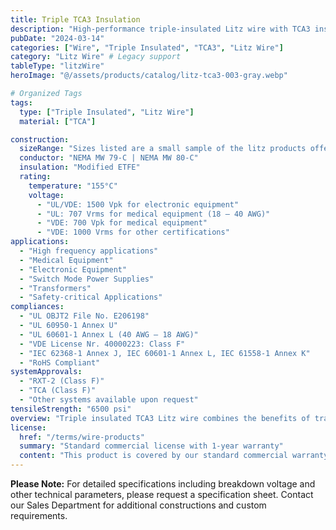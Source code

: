 ```yaml
---
title: Triple TCA3 Insulation
description: "High-performance triple-insulated Litz wire with TCA3 insulation, engineered for high-frequency applications requiring superior insulation properties."
pubDate: "2024-03-14"
categories: ["Wire", "Triple Insulated", "TCA3", "Litz Wire"]
category: "Litz Wire" # Legacy support
tableType: "litzWire"
heroImage: "@/assets/products/catalog/litz-tca3-003-gray.webp"

# Organized Tags
tags:
  type: ["Triple Insulated", "Litz Wire"]
  material: ["TCA"]

construction:
  sizeRange: "Sizes listed are a small sample of the litz products offered. Contact the Sales Department."
  conductor: "NEMA MW 79-C | NEMA MW 80-C"
  insulation: "Modified ETFE"
  rating:
    temperature: "155°C"
    voltage: 
      - "UL/VDE: 1500 Vpk for electronic equipment"
      - "UL: 707 Vrms for medical equipment (18 – 40 AWG)"
      - "VDE: 700 Vpk for medical equipment"
      - "VDE: 1000 Vrms for other certifications"
applications:
  - "High frequency applications"
  - "Medical Equipment"
  - "Electronic Equipment"
  - "Switch Mode Power Supplies"
  - "Transformers"
  - "Safety-critical Applications"
compliances:
  - "UL OBJT2 File No. E206198"
  - "UL 60950-1 Annex U"
  - "UL 60601-1 Annex L (40 AWG – 18 AWG)"
  - "VDE License Nr. 40000223: Class F"
  - "IEC 62368-1 Annex J, IEC 60601-1 Annex L, IEC 61558-1 Annex K"
  - "RoHS Compliant"
systemApprovals:
  - "RXT-2 (Class F)"
  - "TCA (Class F)"
  - "Other systems available upon request"
tensileStrength: "6500 psi"
overview: "Triple insulated TCA3 Litz wire combines the benefits of traditional Litz wire construction with enhanced modified ETFE insulation properties, making it ideal for high-frequency applications requiring reinforced insulation. The TCA3 construction provides excellent chemical resistance, high temperature performance, and superior electrical properties."
license:
  href: "/terms/wire-products"
  summary: "Standard commercial license with 1-year warranty"
  content: "This product is covered by our standard commercial warranty for a period of one year from the date of purchase. The warranty covers manufacturing defects and material failures under normal use conditions. Custom modifications or applications outside the specified parameters may void the warranty."
---
```



<TripleInsulatedLitzTable client:load />

**Please Note:** For detailed specifications including breakdown voltage and other technical parameters, please request a specification sheet. Contact our Sales Department for additional constructions and custom requirements. 